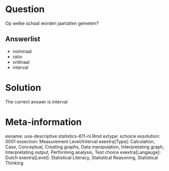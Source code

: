 Question
========

Op welke schaal worden jaartallen gemeten?

Answerlist
----------
* nominaal
* ratio
* ordinaal
* interval

Solution
========

The correct answer is  interval

Meta-information
================
exname: uva-descriptive statistics-611-nl.Rmd
extype: schoice
exsolution: 0001
exsection: Measurement Level/Interval
exextra[Type]: Calculation, Case, Conceptual, Creating graphs, Data manipulation, Interpretating graph, Interpretating output, Performing analysis, Test choice
exextra[Langauge]: Dutch
exextra[Level]: Statistical Literacy, Statistical Reasoning, Statistical Thinking
